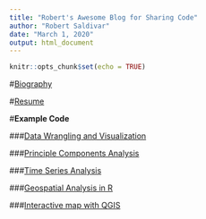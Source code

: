 ```yaml
---
title: "Robert's Awesome Blog for Sharing Code"
author: "Robert Saldivar"
date: "March 1, 2020"
output: html_document
---
```


```r
knitr::opts_chunk$set(echo = TRUE)
```

#[Biography](https://robertsaldivar.github.io/Saldivar_Website/biography)

#[Resume](https://robertsaldivar.github.io/Saldivar_Website/resume)



#**Example Code**


###[Data Wrangling and Visualization](https://robertsaldivar.github.io/Saldivar_Website/Wrangling_Visualization)

###[Principle Components Analysis](https://robertsaldivar.github.io/Saldivar_Website/PCA)

###[Time Series Analysis](https://robertsaldivar.github.io/Saldivar_Website/time_series)

###[Geospatial Analysis in R](https://robertsaldivar.github.io/Saldivar_Website/Hawaii_Maps)

###[Interactive map with QGIS](https://robertsaldivar.github.io/ESM267-web/qgis2web/#7/43.871/-73.293)





